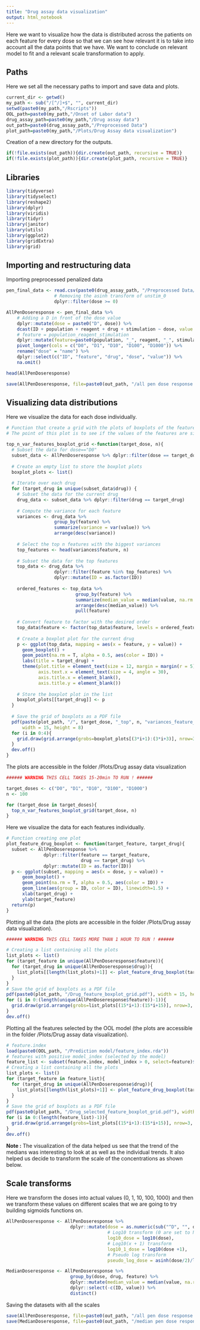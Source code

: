 ```yaml
---
title: "Drug assay data visualization"
output: html_notebook
---
```


Here we want to visualize how the data is distributed across the patients on each feature for every dose so that we can see how relevant it is to take into account all the data points that we have. We want to conclude on relevant model to fit and a relevant scale transformation to apply.

## Paths

Here we set all the necessary paths to import and save data and plots.

```r
current_dir <- getwd()
my_path <- sub("/[^/]+$", "", current_dir)
setwd(paste0(my_path,"/Rscripts"))
OOL_path=paste0(my_path,"/Onset of Labor data")
drug_assay_path=paste0(my_path,"/Drug assay data")
out_path=paste0(drug_assay_path,"/Preprocessed Data")
plot_path=paste0(my_path,"/Plots/Drug Assay data visualization")
```

Creation of a new directory for the outputs.

```r
if(!file.exists(out_path)){dir.create(out_path, recursive = TRUE)}
if(!file.exists(plot_path)){dir.create(plot_path, recursive = TRUE)}
```

## Libraries

```r
library(tidyverse)
library(tidyselect)
library(reshape2)
library(dplyr)
library(viridis)
library(tidyr)
library(janitor)
library(utils)
library(ggplot2)
library(gridExtra)
library(grid)
```

## Importing and restructuring data

Importing preprocessed penalized data

```r
pen_final_data <- read.csv(paste0(drug_assay_path, "/Preprocessed Data/preprocessed_pen.csv")) %>%
                  # Removing the asinh transform of unstim_0
                  dplyr::filter(dose >= 0)
```

```r
AllPenDoseresponse <- pen_final_data %>%
    # Adding a D in front of the dose value
    dplyr::mutate(dose = paste0("D", dose)) %>%
    dcast(ID + population + reagent + drug + stimulation ~ dose, value.var = "feature") %>%
    # feature = population_reagent_stimulation
    dplyr::mutate(feature=paste0(population, "_", reagent, "_", stimulation)) %>% 
    pivot_longer(cols = c("D0", "D1", "D10", "D100", "D1000")) %>%
    rename("dose" = "name") %>%
    dplyr::select(c("ID", "feature", "drug", "dose", "value")) %>%
    na.omit()

head(AllPenDoseresponse)
```

```r
save(AllPenDoseresponse, file=paste0(out_path, "/all pen dose response.rda"))
```

## Visualizing data distributions

Here we visualize the data for each dose individually.

```r
# Function that create a grid with the plots of boxplots of the features for every drug for a specific target dose
# The point of this plot is to see if the values of the features are significantly similar enough to justify the construction of a model

top_n_var_features_boxplot_grid <-function(target_dose, n){
  # Subset the data for dose=="D0"
  subset_data <- AllPenDoseresponse %>% dplyr::filter(dose == target_dose)
  
  # Create an empty list to store the boxplot plots
  boxplot_plots <- list()
  
  # Iterate over each drug
  for (target_drug in unique(subset_data$drug)) {
    # Subset the data for the current drug
    drug_data <- subset_data %>% dplyr::filter(drug == target_drug)
    
    # Compute the variance for each feature
    variances <- drug_data %>%
                  group_by(feature) %>%
                  summarize(variance = var(value)) %>%
                  arrange(desc(variance))
    
    # Select the top n features with the biggest variances
    top_features <- head(variances$feature, n)
    
    # Subset the data for the top features
    top_data <- drug_data %>% 
                  dplyr::filter(feature %in% top_features) %>%
                  dplyr::mutate(ID = as.factor(ID)) 
    
    ordered_features <- top_data %>%
                          group_by(feature) %>%
                          summarize(median_value = median(value, na.rm = TRUE)) %>%
                          arrange(desc(median_value)) %>%
                          pull(feature)
  
    # Convert feature to factor with the desired order
    top_data$feature <- factor(top_data$feature, levels = ordered_features)
    
    # Create a boxplot plot for the current drug
    p <- ggplot(top_data, mapping = aes(x = feature, y = value)) +
      geom_boxplot() +
      geom_point(na.rm = T, alpha = 0.5, aes(color = ID)) +
      labs(title = target_drug) +
      theme(plot.title = element_text(size = 12, margin = margin(r = 5)),
            axis.text.x = element_text(size = 4, angle = 30),
            axis.title.x = element_blank(),
            axis.title.y = element_blank())
    
    # Store the boxplot plot in the list
    boxplot_plots[[target_drug]] <- p
  }
  
  # Save the grid of boxplots as a PDF file
  pdf(paste(plot_path, "/", target_dose, "_top", n, "variances_feature_boxplot_grid.pdf", sep=""), 
      width = 15, height = 8)
  for (i in 0:4){
    grid.draw(grid.arrange(grobs=boxplot_plots[(3*i+1):(3*i+3)], nrow=3, ncol = 1))
  }
  dev.off()
}
```

The plots are accessible in the folder /Plots/Drug assay data visualization

```r
###### WARNING THIS CELL TAKES 15-20min TO RUN ! ###### 

target_doses <- c("D0", "D1", "D10", "D100", "D1000")
n <- 100

for (target_dose in target_doses){
  top_n_var_features_boxplot_grid(target_dose, n)
}
```

Here we visualize the data for each features individually.

```r
# Function creating one plot
plot_feature_drug_boxplot <- function(target_feature, target_drug){
  subset <- AllPenDoseresponse %>%
              dplyr::filter(feature == target_feature,
                            drug == target_drug) %>%
              dplyr::mutate(ID = as.factor(ID))
  p <- ggplot(subset, mapping = aes(x = dose, y = value)) +
      geom_boxplot() +
      geom_point(na.rm = T, alpha = 0.5, aes(color = ID)) +
      geom_line(aes(group = ID, color = ID), linewidth=1.5) +
      xlab(target_drug) +
      ylab(target_feature)
  return(p)
}
```

Plotting all the data (the plots are accessible in the folder /Plots/Drug assay data visualization).

```r
###### WARNING THIS CELL TAKES MORE THAN 1 HOUR TO RUN ! ######

# Creating a list containing all the plots
list_plots <- list()
for (target_feature in unique(AllPenDoseresponse$feature)){
  for (target_drug in unique(AllPenDoseresponse$drug)){
    list_plots[[length(list_plots)+1]] <- plot_feature_drug_boxplot(target_feature, target_drug)
  }
}
# Save the grid of boxplots as a PDF file
pdf(paste0(plot_path, "/Drug_feature_boxplot_grid.pdf"), width = 15, height = 9)
for (i in 0:(length(unique(AllPenDoseresponse$feature))-1)){
  grid.draw(grid.arrange(grobs=list_plots[(15*i+1):(15*i+15)], nrow=3, ncol = 5))
}
dev.off()
```

Plotting all the features selected by the OOL model (the plots are accessible in the folder /Plots/Drug assay data visualization).

```r
# feature.index
load(paste0(OOL_path, "/Prediction model/feature_index.rda"))
# features with positive model_index (selected by the model)
feature_list <- subset(feature.index, model_index > 0, select=feature)$feature
# Creating a list containing all the plots
list_plots <- list()
for (target_feature in feature_list){
  for (target_drug in unique(AllPenDoseresponse$drug)){
    list_plots[[length(list_plots)+1]] <- plot_feature_drug_boxplot(target_feature, target_drug)
  }
}
# Save the grid of boxplots as a PDF file
pdf(paste0(plot_path, "/Drug_selected_feature_boxplot_grid.pdf"), width = 15, height = 9)
for (i in 0:(length(feature_list)-1)){
  grid.draw(grid.arrange(grobs=list_plots[(15*i+1):(15*i+15)], nrow=3, ncol = 5))
}
dev.off()
```
**Note :** The visualization of the data helped us see that the trend of the medians was interesting to look at as well as the individual trends. It also helped us decide to transform the scale of the concentrations as shown below.

## Scale transforms

Here we transform the doses into actual values (0, 1, 10, 100, 1000) and then we transform these values on different scales that we are going to try building sigmoids functions on.

```r
AllPenDoseresponse <- AllPenDoseresponse %>%
                        dplyr::mutate(dose = as.numeric(sub("^D", "", dose)),
                                      # Log10 transform (0 are set to NA)
                                      log10_dose = log10(dose),
                                      # Log10(x + 1) transform
                                      log10_1_dose = log10(dose +1),
                                      # Pseudo log transform
                                      pseudo_log_dose = asinh(dose/2)/log(10))

MedianDoseresponse <- AllPenDoseresponse %>%
                        group_by(dose, drug, feature) %>%
                        dplyr::mutate(median_value = median(value, na.rm = TRUE)) %>%
                        dplyr::select(-c(ID, value)) %>%
                        distinct()
```

Saving the datasets with all the scales

```r
save(AllPenDoseresponse, file=paste0(out_path, "/all pen dose response with scales.rda"))
save(MedianDoseresponse, file=paste0(out_path, "/median pen dose response with scales.rda"))
```


